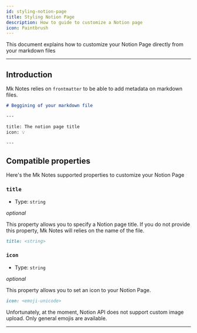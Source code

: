 ```yaml
---
id: styling-notion-page
title: Styling Notion Page
description: How to guide to customize a Notion page
icon: Paintbrush
---
```


This document explains how to customize your Notion Page directly from your markdown files

---

## Introduction

Mk Notes relies on `frontmatter` to be able to add metadata on markdown files.

```markdown
# Beggining of your markdown file

---

title: The notion page title
icon: 💡

---
```

## Compatible properties

Here's the Mk Notes supported properties to customize your Notion Page

### `title`

- Type: `string`

_optional_

This property allows you to specify a Notion page title.
If you do not provide this property, Mk Notes will relies on the name of the file.

```markdown
title: <string>
```

### `icon`

- Type: `string`

_optional_

This property allows you to set an icon to your Notion Page.

```markdown
icon: <emoji-unicode>
```

<Callout type="warning" title="Icon limitation">

Unfortunately, at the moment, Notion API does not support custom image upload. Only general emojis are available.

</Callout>

---
